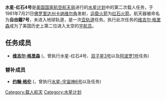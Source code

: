 {{noteTA
|1=zh-hans:自由钟;zh-hant:自由鐘
|G1=Aero
}}
{{Infobox spaceflight
| operator              = [[美国国家航空航天局|美国国家航空航天局]]
| name     = 水星-红石4号
| insignia     = Liberty_bell_insignia.jpg
| crew_callsign             = 自由钟7号
| crew_size            = 1
| launch_date            = 1961年7月21日<br />12:20:36 {{lang|en|[[UTC|UTC]]}}
| launch_site     = 佛罗里达州[[肯尼迪航天中心|肯尼迪航天中心]]<br />{{lang|en|LC 5}}
| landing_date            = 1961年7月21日<br />12:36:13 {{lang|en|UTC}}
| landing_site     = {{coord|27|32|9|N|75|45|57|W}}
| mission_duration     = 15分钟37秒
| orbits_completed     = [[亚轨道|亚轨道]]
| launch_mass           = {{convert|2835|lb|kg}}
| suborbital_range      = {{convert|262.50|nmi|km}}
| suborbital_apogee     = {{convert|102.76|nmi|km}}
| distance_travelled     = 486.15千米
| crew_photo     = Grissom prepares to enter Liberty Bell 7 61-MR4-76.jpg
| crew_photo_caption     = 维吉尔·格里森
| programme             = [[水星计划|水星计划]]
| previous_mission     = [[File:Freedom_7_insignia.jpg|25px]] [[水星-红石3号|水星-红石3号]]
| next_mission     = [[File:Friendship_7_insignia.jpg|25px]] [[水星-大力神6号|水星-大力神6号]]|
}}

'''水星-红石4号'''是[[美国国家航空航天局|美国国家航空航天局]]进行的[[水星计划|水星计划]]中的第二次载人任务，于1961年7月21日[[佛罗里达州|佛罗里达州]][[卡纳维尔角|卡纳维尔角]]发射，[[运载火箭|运载火箭]]为[[红石火箭|红石火箭]]。航天器被命名为'''自由鐘7号'''，未进入地球轨道，是一次[[亚轨道|亚轨道]]任务。执行此次任务的[[维吉尔·格里森|维吉尔·格里森]]成为了美国历史上第二位进入太空的[[宇航员|宇航员]]。

==任务成员==
* '''[[维吉尔·格里森|维吉尔·格里森]]''' ({{lang|en|Virgil I. Grissom}}，曾执行水星-红石4号、[[双子星3号|双子星3号]]以及[[阿波罗1号|阿波罗1号]]任务)

===替补成员===
* '''[[约翰·格伦|约翰·格伦]]''' ({{lang|en|John Glenn}}，曾执行[[水星-宇宙神6号|水星-宇宙神6号]]以及{{lang|en|[[STS-95|STS-95]]}}任务)

{{水星计划}}
[[Category:载人航天|Category:载人航天]]
[[Category:水星计划|Category:水星计划]]